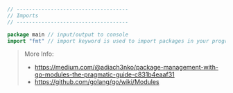
```Go
// ------------------------------------
// Imports
// ------------------------------------

package main // input/output to console
import "fmt" // import keyword is used to import packages in your program and fmt package is used to implement formatted Input/Output with functions.
```

> More Info:
> - https://medium.com/@adiach3nko/package-management-with-go-modules-the-pragmatic-guide-c831b4eaaf31
> - https://github.com/golang/go/wiki/Modules
